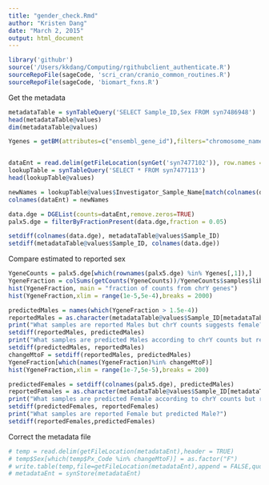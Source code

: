 ```yaml
---
title: "gender_check.Rmd"
author: "Kristen Dang"
date: "March 2, 2015"
output: html_document
---
```


```r
library('githubr')
source('/Users/kkdang/Computing/rgithubclient_authenticate.R')
sourceRepoFile(sageCode, 'scri_cran/cranio_common_routines.R')
sourceRepoFile(sageCode, 'biomart_fxns.R')
```

Get the metadata
```r
metadataTable = synTableQuery('SELECT Sample_ID,Sex FROM syn7486948')
head(metadataTable@values)
dim(metadataTable@values)
```



```r
Ygenes = getBM(attributes=c("ensembl_gene_id"),filters="chromosome_name",values="Y", mart=Hs)


dataEnt = read.delim(getFileLocation(synGet('syn7477102')), row.names = 1, header = TRUE)
lookupTable = synTableQuery('SELECT * FROM syn7477113')
head(lookupTable@values)

newNames = lookupTable@values$Investigator_Sample_Name[match(colnames(dataEnt), paste("X",lookupTable@values$Sample_Name, sep = ""))]
colnames(dataEnt) = newNames

data.dge = DGEList(counts=dataEnt,remove.zeros=TRUE)
palx5.dge = filterByFractionPresent(data.dge,fraction = 0.05)

setdiff(colnames(data.dge), metadataTable@values$Sample_ID)
setdiff(metadataTable@values$Sample_ID, colnames(data.dge))
```

Compare estimated to reported sex
```r
YgeneCounts = palx5.dge[which(rownames(palx5.dge) %in% Ygenes[,1]),]
YgeneFraction = colSums(getCounts(YgeneCounts))/YgeneCounts$samples$lib.size
hist(YgeneFraction, main = "fraction of counts from chrY genes")
hist(YgeneFraction,xlim = range(1e-5,5e-4),breaks = 2000)

predictedMales = names(which(YgeneFraction > 1.5e-4))
reportedMales = as.character(metadataTable@values$Sample_ID[metadataTable@values$Sex == "M"])
print("What samples are reported Males but chrY counts suggests female?")
setdiff(reportedMales, predictedMales)
print("What samples are predicted Males according to chrY counts but reported Females?")
setdiff(predictedMales, reportedMales)
changeMtoF = setdiff(reportedMales, predictedMales)
YgeneFraction[which(names(YgeneFraction)%in% changeMtoF)]
hist(YgeneFraction,xlim = range(1e-7,5e-5),breaks = 200)

predictedFemales = setdiff(colnames(palx5.dge), predictedMales)
reportedFemales = as.character(metadataTable@values$Sample_ID[metadataTable@values$Sex == "F"])
print("What samples are predicted Female according to chrY counts but reported Male?")
setdiff(predictedFemales, reportedFemales)
print("What samples are reported Female but predicted Male?")
setdiff(reportedFemales,predictedFemales)

```


Correct the metadata file
```r
# temp = read.delim(getFileLocation(metadataEnt),header = TRUE)
# temp$Sex[which(temp$Px_Code %in% changeMtoF)] = as.factor("F")
# write.table(temp,file=getFileLocation(metadataEnt),append = FALSE,quote = FALSE,sep = "\t",row.names = FALSE)
# metadataEnt = synStore(metadataEnt)
```
